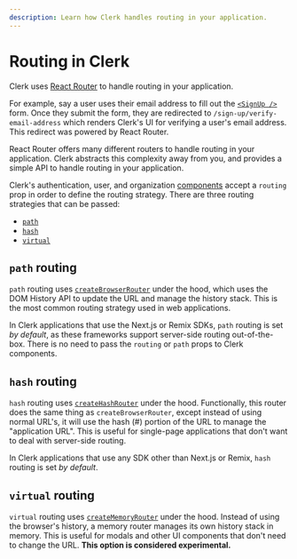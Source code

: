 ```yaml
---
description: Learn how Clerk handles routing in your application.
---
```


# Routing in Clerk

Clerk uses [React Router](https://reactrouter.com/en/main) to handle routing in your application.

For example, say a user uses their email address to fill out the [`<SignUp />`](/docs/components/authentication/sign-up) form. Once they submit the form, they are redirected to `/sign-up/verify-email-address` which renders Clerk's UI for verifying a user's email address. This redirect was powered by React Router.

React Router offers many different routers to handle routing in your application. Clerk abstracts this complexity away from you, and provides a simple API to handle routing in your application.

Clerk's authentication, user, and organization [components](/docs/components/overview) accept a `routing` prop in order to define the routing strategy. There are three routing strategies that can be passed:

- [`path`](#path-routing)
- [`hash`](#hash-routing)
- [`virtual`](#virtual-routing)

## `path` routing

`path` routing uses [`createBrowserRouter`](https://reactrouter.com/en/main/routers/create-browser-router) under the hood, which uses the DOM History API to update the URL and manage the history stack. This is the most common routing strategy used in web applications.

In Clerk applications that use the Next.js or Remix SDKs, `path` routing is set *by default*, as these frameworks support server-side routing out-of-the-box. There is no need to pass the `routing` or `path` props to Clerk components.

## `hash` routing

`hash` routing uses [`createHashRouter`](https://reactrouter.com/en/main/routers/create-hash-router) under the hood. Functionally, this router does the same thing as `createBrowserRouter`, except instead of using normal URL's, it will use the hash (#) portion of the URL to manage the "application URL". This is useful for single-page applications that don't want to deal with server-side routing.

In Clerk applications that use any SDK other than Next.js or Remix, `hash` routing is set *by default*.

## `virtual` routing

`virtual` routing uses [`createMemoryRouter`](https://reactrouter.com/en/main/routers/create-memory-router) under the hood. Instead of using the browser's history, a memory router manages its own history stack in memory. This is useful for modals and other UI components that don't need to change the URL. **This option is considered experimental.**
